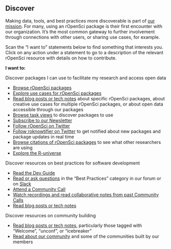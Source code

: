 ## Discover {#discover}

Making data, tools, and best practices more discoverable is part of [our mission](#mission). 
For many, using an rOpenSci package is their first encounter with our organization. 
It's the most common gateway to further involvement through connections with other users, 
or sharing use cases, for example. 

Scan the "I want to" statements below to find something that interests you. 
Click on any action under a statement to go to a description of the relevant rOpenSci resource with details on how to contribute.

**I want to:**

Discover packages I can use to facilitate my research and access open data

*   [Browse rOpenSci packages](#packages)
*   [Explore use cases for rOpenSci packages](#usecases)
*   [Read blog posts or tech notes](#blog) about specific rOpenSci packages, 
    about creative use cases for multiple rOpenSci packages, 
    or about open data accessible through our packages
*   [Browse task views](#taskviews) to discover packages to use
*   [Subscribe to our Newsletter](#channels)
*   [Follow rOpenSci on Twitter](#channels)
*   [Follow roknowtifier on Twitter](#channels) to get notified about new 
    packages and package updates in real time
*   [Browse citations of rOpenSci packages](#packages) to see what other 
    researchers are using
*   [Explore the R-universe](#runiverse)


Discover resources on best practices for software development

*   [Read the Dev Guide](#devguide)
*   [Read or ask questions](#channels) in the "Best Practices" category in our 
    forum or on [Slack](#channels-slack)
*   [Attend a Community Call](#commcalls)
*   [Watch recordings and read collaborative notes from past Community Calls](#commcalls)
*   [Read blog posts or tech notes](#blog)


Discover resources on community building

*   [Read blog posts or tech notes](#blog), 
    particularly those tagged with "Welcome", "unconf", or "icebreaker"
*   [Read about our community](#community) and some of the communities built by our members
